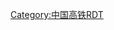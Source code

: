 {{Routemap
|title=杭台高速铁路
|inline=<includeonly>1</includeonly>
|map=
\\CONTg\LCONTg\\\ ~~ ~~ ~~ ~~ {{RoutemapRoute|Licon=Up|[[沪昆客运专线]]往[[上海虹桥站|上海虹桥]]}}、{{RoutemapRoute|Licon=Up|[[沪昆铁路]]往[[上海站|上海]]}}
\\eABZg+l\eKRZu\exCONTfq\\~~ ~~ ~~ ~~ {{RoutemapRoute|Licon=Right|[[沪乍杭铁路]]往[[上海东站|上海东]]}}
\\BHF\LSTR\\\ ~~ ~~ ~~ [[桐乡站|桐乡]]
\\\\\STR\LSTR\\\\WASSER+l\WASSERq\ ~~ ~~ ~~ ~~ [[钱塘江]]
\\\\\eABZgl\eKRZu\exSTRq\exHSTq\exSTRq\exTUNNEL1Wq\exSTR+r\ ~~ ~~ ~~ ~~ [[海宁南站|海宁南]]
\\\exCONTgq\exSTRq\eABZgr\LSTR\\\\WASSER\exSTR\ ~~ ~~ ~~ ~~ {{RoutemapRoute|Licon=Left|[[沪乍杭铁路]]往[[杭州西站|杭州西]]}}
\\\\LSTR\LSTR\\\\WASSER\exSTR
\\\LSTR+l\KRZo\LSTRr\\\\WASSER\exSTR
\\\LSTR\LSTR\\\\\WASSER\exSTR
\\\STRl\KRZo\STR+r\\\\WASSER\exSTR
\\\CONTgq\STRq\vSTR+r-SHI1+r\STR\\\\WASSER\exSTR\ ~~ ~~ ~~ ~~ {{RoutemapRoute|Licon=Left|[[宁杭客运专线]]往[[南京南站|南京南]]}}
\\\\CONTgq\STRq\vKRZo\ABZgr+r\\\\WASSER\exSTR\\ ~~ ~~ ~~ ~~ {{RoutemapRoute|Licon=Left|[[沪昆铁路]]杭州绕行线}}
\\\\\vBHF-!~v-BHF!~HUBaq\BHF!~HUBeq\\\\WASSER\exHST\ ~~ ~~ ~~ [[杭州东站|杭州东]]、[[钱塘站|钱塘]]
\\\\WASSERq\vWBRÜCKE1\hKRZWae\WASSERq\WASSERq\WASSERq\WASSERr\exSTR\ ~~ ~~ ~~ ~~ [[钱江铁路新桥]]、[[彭埠大桥]]
\\\STR+l\vKRZo\STRr\\\\\exSTR
\\\LSTR\vSTR\\\\\\extSTRa
\\\LSTR\vSTR\\\\\\extBHF ~~ ~~ ~~ [[萧山机场站 (中国铁路)|萧山机场]]
\\\LSTR\vSTR\\\\\\extSTRe
\\\LSTR\vSTR\\\\\\exSTR
\\CONTgq\ABZg+r\vSTR-eABZg+l\exSTRq\exSTRq\exSTRq\exSTRq\exSTRq\exABZgr ~~ ~~ ~~ ~~{{RoutemapRoute|Licon=Left|[[萧甬铁路]][[萧萧联络线]]}}
\\\BHF!~HUBaq\vBHF-!~v-BHF!~HUBeq\\\\\\exSTR~~ ~~ ~~ [[杭州南站|杭州南]]
\\CONTgq\ABZqlr\hvÜST\STR+r\\\\\exSTR ~~ ~~ ~~ ~~ {{RoutemapRoute|Licon=Left|[[沪昆铁路]]往[[昆明站|昆明]]}}
\\CONTgq\STRq\vSTRr-SHI1r\LSTR\\\\\exSTR ~~ ~~ ~~ ~~ {{RoutemapRoute|Licon=Left|[[沪昆客运专线]]往[[昆明南站|昆明南]]}}
\\LSTR+l\LSTRq\KRZo\LSTRr\\\\\exSTR
\\\LSTR\\STR\\\\\\exSTR\
\\LSTR\\STR\exSTR+l\exSTRq\exSTRq\exSTRq\exSTRq\exSTRr
LSTR\\STR\exSTR\\\
LSTR\\BHF!~HUBaq\KBHFxa!~HUBeq\\\ ~~ ~~ ~~ [[绍兴北站|绍兴北]]
LSTR\\KRWgl\KRWg+r\\\ ~~ ~~ ~~ 镜湖线路所
LSTR\STR+l\KRZu\STRr\\\
LSTR\STR\STR\\\\
LSTR\STR\STRl\CONTfq\\\ ~~ ~~ ~~ ~~ {{RoutemapRoute|Licon=Right|[[杭甬客运专线]]往[[宁波站|宁波]]}}
LSTRl\KRZo\LSTRq\LCONTfq\\\ ~~ ~~ ~~ ~~ {{RoutemapRoute|Licon=Right|[[萧甬铁路]]往[[宁波站|宁波]]}}
\HST\\\\\ ~~ ~~ ~~ [[上虞南站|上虞南]]
\STR\\\\\
\HST\\\\\ ~~ ~~ ~~ [[嵊州北站|嵊州北]]
\STR\\\\\
exCONTgq\TBHFxu\exCONTfq\\\\ ~~ ~~ ~~ [[嵊州新昌站|嵊州新昌]]~~ 下穿[[金甬铁路]]{{RoutemapRoute|Licon=Left|[[金华站|金华]]|Ricon=Right|[[宁波站|宁波]]}}
\STR\\\\\ 
\HST\\\\\ ~~ ~~ ~~ [[天台山站|天台山]]
\ABZg+l\CONTfq\\\\~~ ~~ ~~ ~~ {{RoutemapRoute|Licon=Right|[[甬台温铁路]]往[[宁波站|宁波]]}}
\eABZg+l\exCONTfq\\\\~~ ~~ ~~ ~~ {{RoutemapRoute|Licon=Right|[[甬台温福高速铁路|甬台温福高铁]]往[[宁波西站|宁波西]]}}
\BHF\\\\\ ~~ ~~ ~~ [[临海站 (临海市)|临海]]
STR+l\STRq\ABZgr\\\\\\
LSTR\\STR\\\\\\
LSTR\\BHF\\\\\\ ~~ ~~ ~~ [[台州站|台州]]
LSTR\exSTR+l\eABZgr\\\\\\
LSTR\exSTR\STR\\\\\\
exSTR+l\eKRZu\exSTRr\STR\\\\\\\
xABZg+l\KRZo+l\STRq\STRr\\\\\\\ ~~ ~~ ~~ 温岭北线路所
KBHFxe!~HUBaq\BHF!~HUBeq\\\\\\\\\ ~~ ~~ ~~ [[温岭站|温岭]]
exSPLa\STR\\\\\\\\\
exvSTR\STR\\\\\\\\\
CONTgq\xvKRZo\STRr\\\\\\\\\\~~ ~~ ~~ ~~ {{RoutemapRoute|Licon=Left|[[甬台温铁路]]往[[温州南站|温州南]]}}
exCONTgq\exvSTRo-STRr\\\\\\\\\\\~~ ~~ ~~ ~~ {{RoutemapRoute|Licon=Left|[[甬台温福高速铁路|甬台温福高铁]]往[[福州南站|福州南]]}}
exvSTR-\\\\\\\\\\
exvHST-\\\\\\\\\\ ~~ ~~ ~~ [[温岭西站|温岭西]]
exvSTR-\\\\\\\\\\
exvKBHFe-\\\\\\\\\\ ~~ ~~ ~~ [[玉环站|玉环]]
|bottom={{navbar|杭台高速铁路RDT}}
}}
<noinclude>
{{rdt intro|[[杭台高速铁路]]}}
[[Category:中国高铁RDT]]
</noinclude>